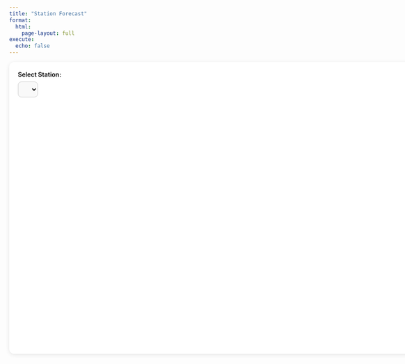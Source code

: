 ```yaml
---
title: "Station Forecast"
format: 
  html:
    page-layout: full
execute:
  echo: false
---
```


<style>
  body, .page-container, .content {
    max-width: none !important;
    width: 100% !important;
  }

  #forecast-container {
    background: white;
    padding: 20px;
    border-radius: 12px;
    box-shadow: 0 2px 10px rgba(0,0,0,0.1);
    max-width: 100%;
    width: 100%;
    margin: 0 auto;
    box-sizing: border-box;
  }
  label {
    font-weight: bold;
    display: block;
    margin-bottom: 8px;
  }
  #station-dropdown {
    padding: 8px 12px;
    font-size: 14px;
    border-radius: 8px;
    border: 1px solid #ccc;
    margin-bottom: 20px;
    background-color: #f9f9f9;
    cursor: pointer;
  }
  #forecast-chart {
    width: 100%;
    height: 550px;
  }
</style>

<div id="forecast-container">
  <label for="station-dropdown">Select Station:</label>
  <select id="station-dropdown"></select>
  <div id="forecast-chart"></div>
</div>

<script src="https://cdn.plot.ly/plotly-latest.min.js"></script>
<script src="https://cdnjs.cloudflare.com/ajax/libs/PapaParse/5.4.1/papaparse.min.js"></script>

<script>
  // station -> skill score dictionary
  const skillScores = {
    "Ashok Vihar, Delhi - DPCC": 0.549601,
    "Bawana, Delhi - DPCC": 0.475951,
    "Dr. Karni Singh Shooting Range, Delhi - DPCC": 0.481223,
    "Dwarka-Sector 8, Delhi - DPCC": 0.389267,
    "Jahangirpuri, Delhi - DPCC": 0.321271,
    "Jawaharlal Nehru Stadium, Delhi - DPCC": 0.671313,
    "Major Dhyan Chand National Stadium, Delhi - DPCC": 0.473435,
    "Mandir Marg, Delhi - DPCC": 0.388009,
    "Mundka, Delhi - DPCC": 0.468725,
    "Najafgarh, Delhi - DPCC": -0.014836,
    "Narela, Delhi - DPCC": 0.589600,
    "Nehru Nagar, Delhi - DPCC": 0.116329,
    "Okhla Phase-2, Delhi - DPCC": 0.576590,
    "Patparganj, Delhi - DPCC": 0.493397,
    "Punjabi Bagh, Delhi - DPCC": 0.571201,
    "Pusa, Delhi - DPCC": 0.509975,
    "R K Puram, Delhi - DPCC": 0.466485,
    "Rohini, Delhi - DPCC": 0.686920,
    "Sonia Vihar, Delhi - DPCC": 0.410197,
    "Sri Aurobindo Marg, Delhi - DPCC": 0.185391,
    "Vivek Vihar, Delhi - DPCC": 0.584140,
    "Wazirpur, Delhi - DPCC": 0.503040
  };

  function getQueryParam(param) {
    const urlParams = new URLSearchParams(window.location.search);
    return urlParams.get(param);
  }

  const dropdown = document.getElementById("station-dropdown");

  const stations = Object.keys(skillScores);
  const selectedStation = getQueryParam("station") || stations[0];

  stations.forEach(station => {
    const option = document.createElement("option");
    option.value = station;
    option.text = station;
    if (station === selectedStation) option.selected = true;
    dropdown.add(option);
  });

  let allData = null;

  Papa.parse("data/dataset/timesfm_3days.csv", {
    download: true,
    header: true,
    dynamicTyping: true,
    complete: function(results) {
      allData = results.data;

      allData.forEach(row => {
        row.Timestamp = new Date(row.Timestamp);
      });

      plotForecast(selectedStation);
    },
    error: function(err) {
      console.error("CSV load error:", err);
      document.getElementById("forecast-chart").innerHTML = "<p>Failed to load data.</p>";
    }
  });

  dropdown.addEventListener("change", function() {
    const station = dropdown.value;
    
    const newUrl = window.location.pathname + "?station=" + encodeURIComponent(station);
    window.history.replaceState(null, "", newUrl);

    plotForecast(station);
  });

  function plotForecast(station) {
    if (!allData) return;

    const startDate = new Date("2023-12-18T00:00:00");
    const cutoff = new Date("2024-01-03T23:00:00");

    const stationData = allData.filter(row =>
      row.station === station &&
      row.Timestamp >= startDate &&
      row.Timestamp <= cutoff
    );

    if (stationData.length === 0) {
      document.getElementById("forecast-chart").innerHTML = "<p>No data found for this station in selected range.</p>";
      return;
    }

    const decEnd = new Date("2023-12-31T23:00:00");
    const janStart = new Date("2024-01-01T00:00:00");

    const dataBeforeJan = stationData.filter(row => row.Timestamp <= decEnd);
    const dataJan = stationData.filter(row => row.Timestamp >= janStart);

    const traces = [];

    if (dataBeforeJan.length > 0) {
      traces.push({
        x: dataBeforeJan.map(r => r.Timestamp),
        y: dataBeforeJan.map(r => r["Actual_PM2.5"]),
        mode: "lines",
        name: "Actual PM₂.₅"
      });
      traces.push({
        x: dataBeforeJan.map(r => r.Timestamp),
        y: dataBeforeJan.map(r => r["Predicted_PM2.5"]),
        mode: "lines",
        name: "Predicted PM₂.₅"
      });
    }

    if (dataJan.length > 0) {
      traces.push({
        x: dataJan.map(r => r.Timestamp),
        y: dataJan.map(r => r["Predicted_PM2.5"]),
        mode: "lines",
        name: "Forecasted PM₂.₅ (Next 3 Days)"
      });
    }

    const score = skillScores[station] !== undefined ? 
                  " | Skill Score: " + skillScores[station].toFixed(3) : "";

    Plotly.newPlot("forecast-chart", traces, {
      title: station + " PM₂.₅ Forecast" + score,
      xaxis: { title: "Timestamp" },
      yaxis: { 
        title: "PM₂.₅ (µg/m³)",
        range: [0, 1000] 
      },
      legend: {
        x: 1,
        y: 1,
        xanchor: "right",
        yanchor: "top",
        bgcolor: "rgba(255,255,255,0.7)",
        bordercolor: "rgba(51, 51, 51, 0.3)",
        borderwidth: 1
      },
      responsive: true
    });
  }

  window.addEventListener("resize", function() {
    Plotly.Plots.resize(document.getElementById("forecast-chart"));
  });
</script>
